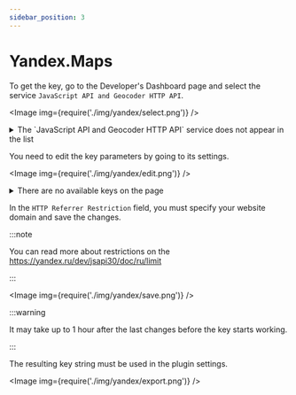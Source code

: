 ```yaml
---
sidebar_position: 3
---
```


# Yandex.Maps

To get the key, go to the Developer's Dashboard page and select the service `JavaScript API and Geocoder HTTP API`.

<Image img={require('./img/yandex/select.png')} />

<details>
    <summary>The `JavaScript API and Geocoder HTTP API` service does not appear in the list</summary>

    If the service does not show up in the list, then you need to use the functionality of connecting it.

    <Image img={require('./img/yandex/new.png')} />

    Then select service in the list and confirm the connection.

    <Image img={require('./img/yandex/connect.png')} />

    Fill out the form and confirm sending it.

    <Image img={require('./img/yandex/form.png')} />

</details>

You need to edit the key parameters by going to its settings.

<Image img={require('./img/yandex/edit.png')} />

<details>
    <summary>There are no available keys on the page</summary>

    If there are no available keys, you can create a new one using the appropriate functionality.

    <Image img={require('./img/yandex/create.png')} />

    Enter the key name and confirm adding the key.

    <Image img={require('./img/yandex/key.png')} />

</details>

In the `HTTP Referrer Restriction` field, you must specify your website domain and save the changes.

:::note

You can read more about restrictions on the https://yandex.ru/dev/jsapi30/doc/ru/limit

:::

<Image img={require('./img/yandex/save.png')} />

:::warning

It may take up to 1 hour after the last changes before the key starts working.

:::

The resulting key string must be used in the plugin settings.

<Image img={require('./img/yandex/export.png')} />
